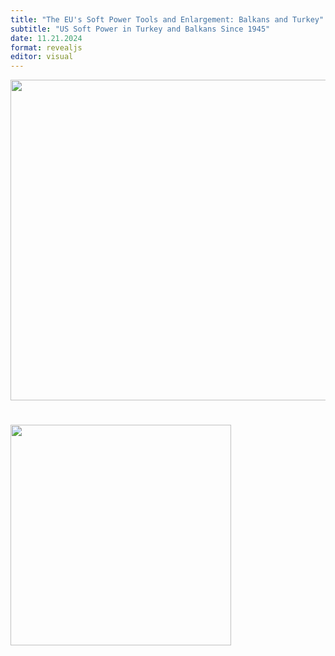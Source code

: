 ```yaml
---
title: "The EU's Soft Power Tools and Enlargement: Balkans and Turkey"
subtitle: "US Soft Power in Turkey and Balkans Since 1945"
date: 11.21.2024
format: revealjs
editor: visual
---
```


![](images/WhatsApp%20Image%202025-05-29%20at%204.35.27%20PM.jpeg){width="513"}

# ![](images/week%203.png){width="353"}
